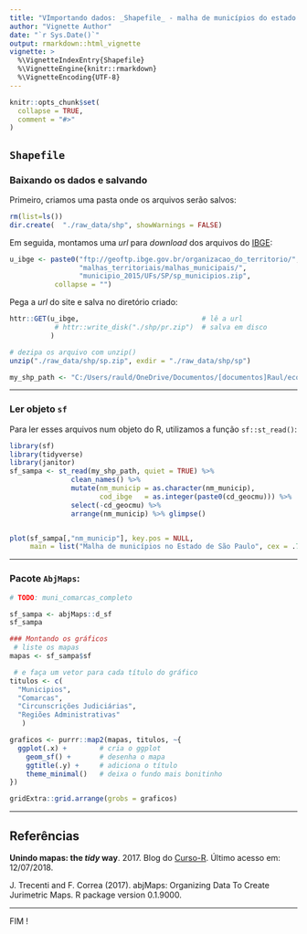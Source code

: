 ```yaml
---
title: "VImportando dados: _Shapefile_ - malha de municípios do estado de São Paulo"
author: "Vignette Author"
date: "`r Sys.Date()`"
output: rmarkdown::html_vignette
vignette: >
  %\VignetteIndexEntry{Shapefile}
  %\VignetteEngine{knitr::rmarkdown}
  %\VignetteEncoding{UTF-8}
---
```


```r
knitr::opts_chunk$set(
  collapse = TRUE,
  comment = "#>"
)
```

## `Shapefile`

### Baixando os dados e salvando

Primeiro, criamos uma pasta onde os arquivos serão salvos:
```r
rm(list=ls())
dir.create(  "./raw_data/shp", showWarnings = FALSE)
```

Em seguida, montamos uma _url_ para _download_ dos arquivos do [IBGE](https://downloads.ibge.gov.br/downloads_geociencias.htm):
```r
u_ibge <- paste0("ftp://geoftp.ibge.gov.br/organizacao_do_territorio/",
                 "malhas_territoriais/malhas_municipais/",
                 "municipio_2015/UFs/SP/sp_municipios.zip",
           collapse = "")
```

Pega a _url_ do site e salva no diretório criado:
```r
httr::GET(u_ibge,                              # lê a url
           # httr::write_disk("./shp/pr.zip")  # salva em disco
          ) 

# dezipa os arquivo com unzip()
unzip("./raw_data/shp/sp.zip", exdir = "./raw_data/shp/sp")
```

```r
my_shp_path <- "C:/Users/rauld/OneDrive/Documentos/[documentos]Raul/economia_do_crime/raw_data/shp/sp/35MUE250GC_SIR.shp"
```


***

### Ler objeto `sf`

Para ler esses arquivos num objeto do R, utilizamos a função `sf::st_read()`:

```r
library(sf)
library(tidyverse)
library(janitor)
sf_sampa <- st_read(my_shp_path, quiet = TRUE) %>%
               clean_names() %>% 
               mutate(nm_municip = as.character(nm_municip),
                      cod_ibge   = as.integer(paste0(cd_geocmu))) %>% 
               select(-cd_geocmu) %>%
               arrange(nm_municip) %>% glimpse()                              


plot(sf_sampa[,"nm_municip"], key.pos = NULL,
     main = list("Malha de municípios no Estado de São Paulo", cex = .7))
```

***

### Pacote `AbjMaps`:

```r

# TODO: muni_comarcas_completo

sf_sampa <- abjMaps::d_sf
sf_sampa

```


```r
### Montando os gráficos
 # liste os mapas
mapas <- sf_sampa$sf

 # e faça um vetor para cada título do gráfico
titulos <- c(
  "Municipios",
  "Comarcas",
  "Circunscrições Judiciárias",
  "Regiões Administrativas"
   )

graficos <- purrr::map2(mapas, titulos, ~{
  ggplot(.x) +        # cria o ggplot
    geom_sf() +       # desenha o mapa
    ggtitle(.y) +     # adiciona o título
    theme_minimal()   # deixa o fundo mais bonitinho
})

gridExtra::grid.arrange(grobs = graficos)
```

***
## Referências

__Unindo mapas: the _tidy_ way__. 2017. Blog do [Curso-R](http://curso-r.com/blog/2017/11/24/2017-11-23-union-sf/). Último acesso em: 12/07/2018.

J. Trecenti and F. Correa (2017). abjMaps: Organizing Data To Create Jurimetric Maps. R package version 0.1.9000.

***

FIM !